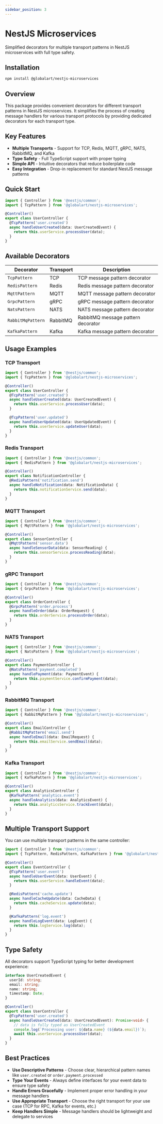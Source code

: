 ```yaml
---
sidebar_position: 3
---
```


# NestJS Microservices

Simplified decorators for multiple transport patterns in NestJS microservices with full type safety.

## Installation

```bash npm2yarn
npm install @globalart/nestjs-microservices
```

## Overview

This package provides convenient decorators for different transport patterns in NestJS microservices. It simplifies the process of creating message handlers for various transport protocols by providing dedicated decorators for each transport type.

## Key Features

- **Multiple Transports** - Support for TCP, Redis, MQTT, gRPC, NATS, RabbitMQ, and Kafka
- **Type Safety** - Full TypeScript support with proper typing
- **Simple API** - Intuitive decorators that reduce boilerplate code
- **Easy Integration** - Drop-in replacement for standard NestJS message patterns

## Quick Start

```typescript
import { Controller } from '@nestjs/common';
import { TcpPattern } from '@globalart/nestjs-microservices';

@Controller()
export class UserController {
  @TcpPattern('user.created')
  async handleUserCreated(data: UserCreatedEvent) {
    return this.userService.processUser(data);
  }
}
```

## Available Decorators

| Decorator         | Transport | Description                    |
|-------------------|-----------|--------------------------------|
| `TcpPattern`      | TCP       | TCP message pattern decorator  |
| `RedisPattern`    | Redis     | Redis message pattern decorator|
| `MqttPattern`     | MQTT      | MQTT message pattern decorator |
| `GrpcPattern`     | gRPC      | gRPC message pattern decorator |
| `NatsPattern`     | NATS      | NATS message pattern decorator |
| `RabbitMqPattern` | RabbitMQ  | RabbitMQ message pattern decorator |
| `KafkaPattern`    | Kafka     | Kafka message pattern decorator |

## Usage Examples

### TCP Transport

```typescript
import { Controller } from '@nestjs/common';
import { TcpPattern } from '@globalart/nestjs-microservices';

@Controller()
export class UserController {
  @TcpPattern('user.created')
  async handleUserCreated(data: UserCreatedEvent) {
    return this.userService.processUser(data);
  }

  @TcpPattern('user.updated')
  async handleUserUpdated(data: UserUpdatedEvent) {
    return this.userService.updateUser(data);
  }
}
```

### Redis Transport

```typescript
import { Controller } from '@nestjs/common';
import { RedisPattern } from '@globalart/nestjs-microservices';

@Controller()
export class NotificationController {
  @RedisPattern('notification.send')
  async handleNotification(data: NotificationData) {
    return this.notificationService.send(data);
  }
}
```

### MQTT Transport

```typescript
import { Controller } from '@nestjs/common';
import { MqttPattern } from '@globalart/nestjs-microservices';

@Controller()
export class SensorController {
  @MqttPattern('sensor.data')
  async handleSensorData(data: SensorReading) {
    return this.sensorService.processReading(data);
  }
}
```

### gRPC Transport

```typescript
import { Controller } from '@nestjs/common';
import { GrpcPattern } from '@globalart/nestjs-microservices';

@Controller()
export class OrderController {
  @GrpcPattern('order.process')
  async handleOrder(data: OrderRequest) {
    return this.orderService.processOrder(data);
  }
}
```

### NATS Transport

```typescript
import { Controller } from '@nestjs/common';
import { NatsPattern } from '@globalart/nestjs-microservices';

@Controller()
export class PaymentController {
  @NatsPattern('payment.completed')
  async handlePayment(data: PaymentEvent) {
    return this.paymentService.confirmPayment(data);
  }
}
```

### RabbitMQ Transport

```typescript
import { Controller } from '@nestjs/common';
import { RabbitMqPattern } from '@globalart/nestjs-microservices';

@Controller()
export class EmailController {
  @RabbitMqPattern('email.send')
  async handleEmail(data: EmailRequest) {
    return this.emailService.sendEmail(data);
  }
}
```

### Kafka Transport

```typescript
import { Controller } from '@nestjs/common';
import { KafkaPattern } from '@globalart/nestjs-microservices';

@Controller()
export class AnalyticsController {
  @KafkaPattern('analytics.event')
  async handleAnalytics(data: AnalyticsEvent) {
    return this.analyticsService.trackEvent(data);
  }
}
```

## Multiple Transport Support

You can use multiple transport patterns in the same controller:

```typescript
import { Controller } from '@nestjs/common';
import { TcpPattern, RedisPattern, KafkaPattern } from '@globalart/nestjs-microservices';

@Controller()
export class EventController {
  @TcpPattern('user.event')
  async handleUserEvent(data: UserEvent) {
    return this.userService.handleEvent(data);
  }

  @RedisPattern('cache.update')
  async handleCacheUpdate(data: CacheData) {
    return this.cacheService.update(data);
  }

  @KafkaPattern('log.event')
  async handleLogEvent(data: LogEvent) {
    return this.logService.log(data);
  }
}
```

## Type Safety

All decorators support TypeScript typing for better development experience:

```typescript
interface UserCreatedEvent {
  userId: string;
  email: string;
  name: string;
  timestamp: Date;
}

@Controller()
export class UserController {
  @TcpPattern('user.created')
  async handleUserCreated(data: UserCreatedEvent): Promise<void> {
    // data is fully typed as UserCreatedEvent
    console.log(`Processing user: ${data.name} (${data.email})`);
    await this.userService.processUser(data);
  }
}
```

## Best Practices

- **Use Descriptive Patterns** - Choose clear, hierarchical pattern names like `user.created` or `order.payment.processed`
- **Type Your Events** - Always define interfaces for your event data to ensure type safety
- **Handle Errors Gracefully** - Implement proper error handling in your message handlers
- **Use Appropriate Transport** - Choose the right transport for your use case (TCP for RPC, Kafka for events, etc.)
- **Keep Handlers Simple** - Message handlers should be lightweight and delegate to services